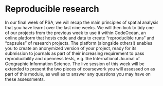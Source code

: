 # Reproducible research

In our final week of PSA, we will recap the main principles of spatial analysis that you have learnt over the last nine weeks. We will then look to tidy one of our projects from the previous week to use it within CodeOcean, an online platform that hosts code and data to create “reproducible runs” and “capsules” of research projects. The platform (alongside others!) enables you to create an anonymized version of your project, ready for its submission to journals as part of their increasing requirement to pass reproducibility and openness tests, e.g. the International Journal of Geographic Information Science. The live session of this week will be extended to present the two pieces of coursework you will assessed on as part of this module, as well as to answer any questions you may have on these assessments.
